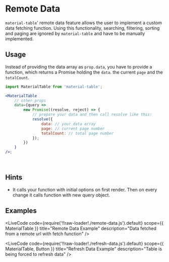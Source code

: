 
# Remote Data

`material-table`' remote data feature allows the user to implement a custom data fetching function.
Using this functionality, searching, filtering, sorting and paging are ignored by `material-table` and have to be manually implemented.

## Usage

Instead of providing the data array as `prop.data`, you have to provide a function, which returns a Promise holding the `data`. the current `page` and the `totalCount`.

```jsx
import MaterialTable from 'material-table';

<MaterialTable
    // other props
    data={query =>
        new Promise((resolve, reject) => {
            // prepare your data and then call resolve like this:
            resolve({
                data: // your data array
                page: // current page number
                totalCount: // total page number
            });
        })
    }
/>;
```

<br />

## Hints

-   It calls your function with initial options on first render. Then on every change it calls function with new query object. 

## Examples

<LiveCode
    code={require('!!raw-loader!./remote-data.js').default}
    scope={{ MaterialTable }}
    title="Remote Data Example"
    description="Data fetched from a remote url with fetch function"
/>

<LiveCode
    code={require('!!raw-loader!./refresh-data.js').default}
    scope={{ MaterialTable, Button }}
    title="Refresh Data Example"
    description="Table is being forced to refresh data"
/>
